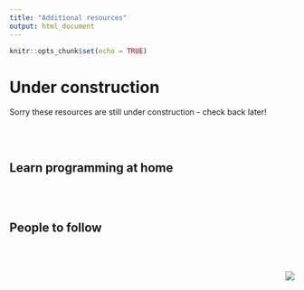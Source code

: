 ```yaml
---
title: "Additional resources"
output: html_document
---
```


```r
knitr::opts_chunk$set(echo = TRUE)
```

# Under construction

Sorry these resources are still under construction - check back later!

<br><br>


## Learn programming at home

<br><br>


## People to follow


<br><br>

<img src="./images/logo.png" style="float: right;"/>
